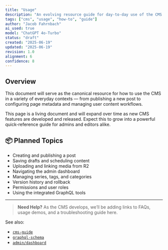 ```yaml
---
title: "Usage"
description: "An evolving resource guide for day-to-day use of the CMS platform."
tags: ["cms", "usage", "how-to", "guide"]
author: "Jacob Fahrnbach"
ai_used: true
model: "ChatGPT 4o-Turbo"
status: "draft"
created: "2025-06-19"
updated: "2025-06-19"
revision: 1.0
alignment: 6
confidence: 8
---
```



## Overview

This document will serve as the canonical resource for how to use the CMS in a variety of everyday contexts — from publishing a new post to configuring page metadata and managing user content workflows.

<Aside type="note">This page is a living document and will expand over time as new CMS features are developed and released. Expect this to grow into a powerful quick-reference guide for admins and editors alike.</Aside>

## 📦 Planned Topics

- Creating and publishing a post
- Saving drafts and scheduling content
- Uploading and linking media from R2
- Navigating the admin dashboard
- Managing series, tags, and categories
- Version history and rollback
- Permissions and user roles
- Using the integrated GraphQL tools

---

> **Need Help?**
As the CMS develops, we’ll be adding links to FAQs, usage demos, and a troubleshooting guide here.

See also:
- [`cms-guide`](/blog/cms-guide)
- [`graphql-schema`](/api/schema)
- [`admin/dashboard`](/admin/dashboard)
